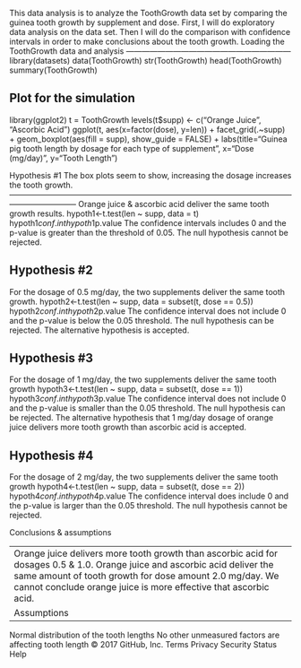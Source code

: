 
This data analysis is to analyze the ToothGrowth data set by comparing the guinea tooth growth by supplement and dose. First, I will do exploratory data analysis on the data set. Then I will do the comparison with confidence intervals in order to make conclusions about the tooth growth.
Loading the ToothGrowth data and analysis
---------------------------------------------------------------
library(datasets)
data(ToothGrowth)
str(ToothGrowth)
head(ToothGrowth)
summary(ToothGrowth)

Plot for the simulation
-----------------------------------------------------------------
library(ggplot2)
t = ToothGrowth
levels(t$supp) <- c("Orange Juice", "Ascorbic Acid")
ggplot(t, aes(x=factor(dose), y=len)) + 
  facet_grid(.~supp) +
  geom_boxplot(aes(fill = supp), show_guide = FALSE) +
  labs(title="Guinea pig tooth length by dosage for each type of supplement", 
    x="Dose (mg/day)",
    y="Tooth Length")

Hypothesis #1
The box plots seem to show, increasing the dosage increases the tooth growth. 
--------------------------------------------------------------------------------------------------------------------------------------
Orange juice & ascorbic acid deliver the same tooth growth results.
hypoth1<-t.test(len ~ supp, data = t)
hypoth1$conf.int
hypoth1$p.value
The confidence intervals includes 0 and the p-value is greater than the threshold of 0.05. The null hypothesis cannot be rejected.

Hypothesis #2
-------------------------------------------------------------------------------------
For the dosage of 0.5 mg/day, the two supplements deliver the same tooth growth.
hypoth2<-t.test(len ~ supp, data = subset(t, dose == 0.5))
hypoth2$conf.int
hypoth2$p.value
The confidence interval does not include 0 and the p-value is below the 0.05 threshold. The null hypothesis can be rejected. The alternative hypothesis is accepted.

Hypothesis #3
--------------------------------------------------------------------------------------
For the dosage of 1 mg/day, the two supplements deliver the same tooth growth
hypoth3<-t.test(len ~ supp, data = subset(t, dose == 1))
hypoth3$conf.int
hypoth3$p.value
The confidence interval does not include 0 and the p-value is smaller than the 0.05 threshold. The null hypothesis can be rejected. The alternative hypothesis that 1 mg/day dosage of orange juice delivers more tooth growth than ascorbic acid is accepted.

Hypothesis #4
------------------------------------------------------------------------------------------------------------------------------
For the dosage of 2 mg/day, the two supplements deliver the same tooth growth
hypoth4<-t.test(len ~ supp, data = subset(t, dose == 2))
hypoth4$conf.int
hypoth4$p.value
The confidence interval does include 0 and the p-value is larger than the 0.05 threshold. The null hypothesis cannot be rejected.

Conclusions & assumptions

------------------------------------------------------------------------------------------------
Orange juice delivers more tooth growth than ascorbic acid for dosages 0.5 & 1.0. 
Orange juice and ascorbic acid deliver the same amount of tooth growth for dose amount 2.0 mg/day. We cannot conclude orange juice is more effective that ascorbic acid.

Assumptions
----------------------------------------------------------------------------------------------------------
Normal distribution of the tooth lengths
No other unmeasured factors are affecting tooth length
© 2017 GitHub, Inc.
Terms
Privacy
Security
Status
Help
 

